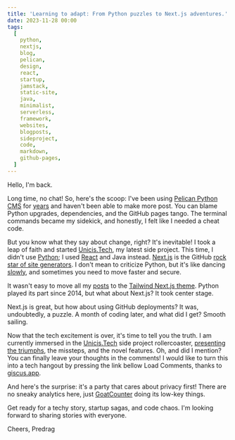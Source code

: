 ```yaml
---
title: 'Learning to adapt: From Python puzzles to Next.js adventures.'
date: 2023-11-28 00:00
tags:
  [
    python,
    nextjs,
    blog,
    pelican,
    design,
    react,
    startup,
    jamstack,
    static-site,
    java,
    minimalist,
    serverless,
    framework,
    websites,
    blogposts,
    sideproject,
    code,
    markdown,
    github-pages,
  ]
---
```


Hello, I'm back.

Long time, no chat! So, here's the scoop: I've been using [Pelican Python CMS](https://getpelican.com/) for [years](/blog/pelican-blog) and haven't been able to make more post. You can blame Python upgrades, dependencies, and the GitHub pages tango. The terminal commands became my sidekick, and honestly, I felt like I needed a cheat code.

But you know what they say about change, right? It's inevitable! I took a leap of faith and started [Unicis.Tech](https://www.unicis.tech/), my latest side project. This time, I didn't use [Python](https://www.python.org/); I used [React](https://react.dev/) and Java instead. [Next.js](https://nextjs.org/) is the GitHub [rock star of site generators](https://jamstack.org/generators/). I don't mean to criticize Python, but it's like dancing [slowly](https://content.techgig.com/technology-guide/why-python-is-so-slow/articleshow/95232647.cms), and sometimes you need to move faster and secure.

It wasn't easy to move all my [posts](/blog) to the [Tailwind Next.js theme](https://github.com/timlrx/tailwind-nextjs-starter-blog). Python played its part since 2014, but what about Next.js? It took center stage.

Next.js is great, but how about using GitHub deployments? It was, undoubtedly, a puzzle. A month of coding later, and what did I get? Smooth sailing.

Now that the tech excitement is over, it's time to tell you the truth. I am currently immersed in the [Unicis.Tech](https://www.unicis.tech/) side project rollercoaster, [presenting the triumphs](https://www.unicis.tech/blog/unicis-at-one-year), the missteps, and the novel features. Oh, and did I mention? You can finally leave your thoughts in the comments! I would like to turn this into a tech hangout by pressing the link bellow Load Comments, thanks to [giscus.app](https://giscus.app/).

And here's the surprise: it's a party that cares about privacy first! There are no sneaky analytics here, just [GoatCounter](https://www.goatcounter.com/) doing its low-key things.

Get ready for a techy story, startup sagas, and code chaos. I'm looking forward to sharing stories with everyone.

Cheers,
Predrag
